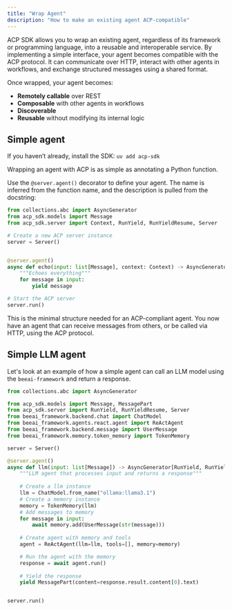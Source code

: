 ```yaml
---
title: "Wrap Agent"
description: "How to make an existing agent ACP-compatible"
---
```


ACP SDK allows you to wrap an existing agent, regardless of its framework or programming language, into a reusable and interoperable service. By implementing a simple interface, your agent becomes compatible with the ACP protocol. It can communicate over HTTP, interact with other agents in workflows, and exchange structured messages using a shared format.

Once wrapped, your agent becomes:

- **Remotely callable** over REST
- **Composable** with other agents in workflows
- **Discoverable**
- **Reusable** without modifying its internal logic

## Simple agent

<Tip>If you haven’t already, install the SDK: `uv add acp-sdk`</Tip>

Wrapping an agent with ACP is as simple as annotating a Python function.

Use the `@server.agent()` decorator to define your agent. The name is inferred from the function name, and the description is pulled from the docstring:

```python echo.py
from collections.abc import AsyncGenerator
from acp_sdk.models import Message
from acp_sdk.server import Context, RunYield, RunYieldResume, Server

# Create a new ACP server instance
server = Server()


@server.agent()
async def echo(input: list[Message], context: Context) -> AsyncGenerator[RunYield, RunYieldResume]:
    """Echoes everything"""
    for message in input:
        yield message

# Start the ACP server
server.run()
```

This is the minimal structure needed for an ACP-compliant agent. You now have an agent that can receive messages from others, or be called via HTTP, using the ACP protocol.

## Simple LLM agent

Let's look at an example of how a simple agent can call an LLM model using the `beeai-framework` and return a response.

```python llm.py
from collections.abc import AsyncGenerator

from acp_sdk.models import Message, MessagePart
from acp_sdk.server import RunYield, RunYieldResume, Server
from beeai_framework.backend.chat import ChatModel
from beeai_framework.agents.react.agent import ReActAgent
from beeai_framework.backend.message import UserMessage
from beeai_framework.memory.token_memory import TokenMemory

server = Server()

@server.agent()
async def llm(input: list[Message]) -> AsyncGenerator[RunYield, RunYieldResume]:
    """LLM agent that processes input and returns a response"""
    
    # Create a llm instance
    llm = ChatModel.from_name("ollama:llama3.1")
    # Create a memory instance
    memory = TokenMemory(llm)
    # Add messages to memory
    for message in input:
        await memory.add(UserMessage(str(message)))
        
    # Create agent with memory and tools
    agent = ReActAgent(llm=llm, tools=[], memory=memory)

    # Run the agent with the memory
    response = await agent.run()
    
    # Yield the response
    yield MessagePart(content=response.result.content[0].text)


server.run()

```
